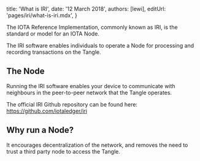 


title: 'What is IRI',
date: '12 March 2018',
authors: [lewi],
editUrl: 'pages/iri/what-is-iri.mdx',
}


The IOTA Reference Implementation, commonly known as IRI, is
the standard or model for an IOTA Node.

The IRI software enables individuals to operate a Node for
processing and recording transactions on the Tangle.

## The Node

Running the IRI software enables your device to communicate
with neighbours in the peer-to-peer network that the Tangle operates.

The official IRI Github repository can be found
here: <ExternalLink href="https://github.com/iotaledger/iri" key="">https://github.com/iotaledger/iri</ExternalLink>

## Why run a Node? 

It encourages decentralization of the network, and removes the need to trust a third party node to access the Tangle.
